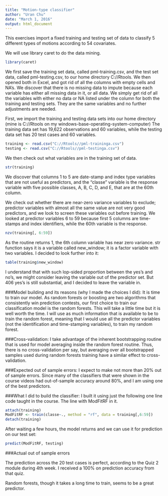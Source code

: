 ```yaml
---
title: "Motion-type classifier"
author: "Uran Chu"
date: "March 1, 2016"
output: html_document
---
```


This exercises import a fixed training and testing set of data to classify 5 different types of motions according to 54 covariates.

We will use library caret to do the data mining.

```r
library(caret)
```

We first save the training set data, called pml-training.csv, and the test set data, called pml-testing.csv, to our home directory C://Rtools.  We then opened both in Excel, and got rid of all the columns with empty cells and NA's.  We discover that there is no missing data to impute because each variable has either all missing data in it, or all data.  We simply get rid of all the variables with either no data or NA listed under the column for both the training and testing sets.  They are the same variables and no further adjustments are needed.

First, we import the training and testing data sets into our home directory (mine is C://Rtools on my windows-base-operating-system-computer)  The training data set has 19,622 observations and 60 variables, while the testing data set has 20 test cases and 60 variables.


```r
training <- read.csv("C://Rtools//pml-traininga.csv")
testing <- read.csv("C://Rtools//pml-testinga.csv")
```

We then check out what variables are in the training set of data.

```r
str(training)
```

We discover that columns 1 to 5 are date-stamp and index type variables that are not useful as predictors, and the "classe" variable is the response variable with five possible classes, A, B, C, D, and E, that are at the 60th column.

We check out whether there are near-zero variance variables to exclude; predictor variables with almost all the same value are not very good predictors, and we look to screen these variables out before training.  We looked at predictor variables 6 to 59 because first 5 columns are time-stamps and index identifiers, while the 60th variable is the response.

```r
nzv(training[, 6:59])
```

As the routine returns 1, the 6th column variable has near zero variance.  str function says it is a variable called new_window; it is a factor variable with two variables.  I decided to look further into it:

```r
table(training$new_window)
```

I understand that with such lop-sided proportion between the yes's and no's, we might consider leaving the variable out of the predictor set.  But 406 yes's is still substantial, and I decided to leave the variable in.

###Model building and its reasons (why I made the choices I did):
It is time to train our model.  As random forests or boosting are two algorithms that consistently win prediction contests, our first choice to train our classification model is the random forests. This will take a little time but it is well worth the time. I will use as much information that is available to be to train the random forest, meaning that I would use all the predictor variables (not the identification and time-stamping variables), to train my random forest.

###Cross-validation:
I take advantage of the inherent bootstrapping routine that is used for model averaging inside the random forest routine.  Thus, there is no cross-validation per say, but averaging over all bootstrapped samples used during random forests training have a similar effect to cross-validation.

###Expected out of sample errors:
I expect to make not more than 20% out of sample errors.  Since many of the classifiers that were          shown in the course videos had out-of-sample accuracy around 80%, and I am using one of the best predictors.

###What I did to build the classifier:
I built it using just the following one line code taught in the course.  The
line with ModFitRF in it.

```r
attach(training)
ModFitRF <- train(classe~., method = "rf", data = training[,6:59])
detach(training)
```

After waiting a few hours, the model returns and we can use it for prediction on our test set:
     
```r
predict(ModFitRF, testing)
```
###Actual out of sample errors

The prediction across the 20 test cases is perfect, according to the Quiz 2 module during 4th week.  I received a 100% on prediction accuracy from that quiz.

Random forests, though it takes a long time to train, seems to be a great predictor.  
